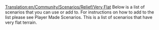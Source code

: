 [[Translation:en/Community/Scenarios/Relief/Very Flat]]
Below is a list of scenarios that you can use or add to. For instructions on how to add to the list please see Player Made Scenarios. This is a list of scenarios that have very flat terrain.